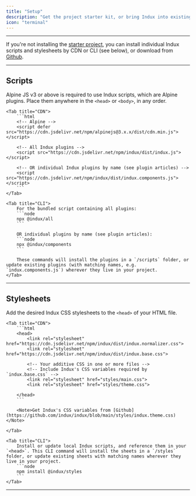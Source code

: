 ```yaml
---
title: "Setup"
description: "Get the project starter kit, or bring Indux into existing projects."
icon: "terminal"
---
```



---

If you're not installing the [starter project](/getting-started/starter-project), you can install individual Indux scripts and stylesheets by CDN or CLI (see below), or download from [Github](https://github.com/indux).

---

## Scripts
Alpine JS v3 or above is required to use Indux scripts, which are Alpine plugins. Place them anywhere in the `<head>` or `<body>`, in any order.

<Tabs>

    <Tab title="CDN">
        ```html
        <!-- Alpine -->
        <script defer src="https://cdn.jsdelivr.net/npm/alpinejs@3.x.x/dist/cdn.min.js"></script>

        <!-- All Indux plugins -->
        <script src="https://cdn.jsdelivr.net/npm/indux/dist/indux.js"></script>

        <!-- OR individual Indux plugins by name (see plugin articles) -->
        <script src="https://cdn.jsdelivr.net/npm/indux/dist/indux.components.js"></script>
        ```
    </Tab>

    <Tab title="CLI">
        For the bundled script containing all plugins:
        ```node
        npx @indux/all
        ```

        OR individual plugins by name (see plugin articles):
        ```node
        npx @indux/components
        ```

        These commands will install the plugins in a `/scripts` folder, or update existing plugins (with matching names, e.g. `indux.components.js`) wherever they live in your project.
    </Tab>

</Tabs>

---

## Stylesheets
Add the desired Indux CSS stylesheets to the `<head>` of your HTML file.

<Tabs>

    <Tab title="CDN">
        ```html
        <head>
            <link rel="stylesheet" href="https://cdn.jsdelivr.net/npm/indux/dist/indux.normalizer.css">
            <link rel="stylesheet" href="https://cdn.jsdelivr.net/npm/indux/dist/indux.base.css">

            <!-- Your additive CSS in one or more files -->
            <!-- Include Indux's CSS variables required by `indux.base.css` -->
            <link rel="stylesheet" href="styles/main.css">
            <link rel="stylesheet" href="styles/theme.css">

        </head>
        ```

        <Note>Get Indux's CSS variables from [Github](https://github.com/indux/indux/blob/main/styles/indux.theme.css)</Note>

    </Tab>

    <Tab title="CLI">
        Install or update local Indux scripts, and reference them in your `<head>`. This CLI command will install the sheets in a `/styles` folder, or update existing sheets with matching names wherever they live in your project.
        ```node
        npm install @indux/styles
        ```
    </Tab>

</Tabs>

---
